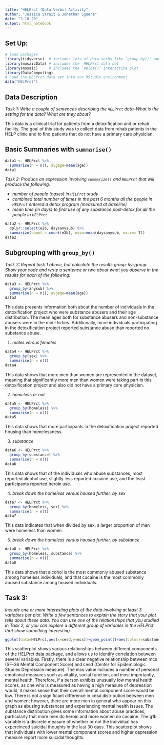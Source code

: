 ---
title: "HELPrct (Data Verbs) Activity"
author: "Jessica Strait & Jonathan Sguera"
date: "2-18-20"
output: html_notebook
---


## Set Up:

```{r}
# load packages
library(tidyverse)  # includes lots of data verbs like `group-by()` and `summarise()`
library(mosaicData) # includes the `HELPrct data set 
library(mosaic)     # includes the `mplot()` interactive plot 
library(DataComputing)
# Load the HELPrct data set into our RStudio environment
data("HELPrct")
```


## Data Description

*Task 1: Write a couple of sentences describing the `HELPrct` data--What is the setting for the data? What are they about?* 

This data is a clinical trial for patients from a detoxification unit or rehab facility. The goal of this study was to collect data from rehab patients in the HELP clinic and to find patients that do not have a primary care physician. 


## Basic Summaries with `summarise()` 
```{r}
data1 <- HELPrct %>%
  summarise(n = n(), avgage=mean(age))
data1
```


*Task 2: Produce an expression involving `summarize()` and `HELPrct` that will produce the following.*

- *number of people (cases) in `HELPrct` study*
- *combined total number of times in the past 6 months all the people in `HELPrct` entered a detox program (measured at baseline)* 
- *mean time (in days) to first use of any substance post-detox for all the people in `HELPrct`*


```{r}
data2 <- HELPrct %>%
  dplyr::select(e2b, daysanysub) %>%
  summarize(count = count(e2b), mean=mean(daysanysub, na.rm= T))
data2
```


## Subgrouping with `group_by()` 

*Task 2: Repeat task 1 above, but calculate the results group-by-group.  Show your code and write a sentence or two about what you observe in the results for each of the following:* 
```{r}
data3 <- HELPrct %>%
  group_by(anysub) %>%
  summarise(n = n(), avgage=mean(age))
data3
```

This data presents information both about the number of individuals in the detoxification project who were substance abusers and their age distribution. The mean ages both for substance abusers and non-substance abusers were in the mid-thirties. Additionally, more individuals participating in the detoxification project reported substance abuse than reported no substance abuse.

1. *males versus females*

```{r}
data4 <- HELPrct %>%
  group_by(sex) %>%
  summarise(n = n())
data4
```

This data shows that more men than women are represented in the dataset, meaning that significantly more men than women were taking part in this detoxification project and also did not have a primary care physician.

2. *homeless or not*

```{r}
data5 <- HELPrct %>%
  group_by(homeless) %>%
  summarise(n = n())
data5
```

This data shows that more participants in the detoxification project reported housing than homelessness.

3. *substance*

```{r}
data6 <- HELPrct %>%
  group_by(substance) %>%
  summarise(n = n())
data6
```

This data shows that of the individuals who abuse substances, most reported alcohol use, slightly less reported cocaine use, and the least participants reported heroin use.

4. *break down the homeless versus housed further, by sex*

```{r}
data7 <- HELPrct %>%
  group_by(homeless, sex) %>%
  summarise(n = n())
data7
```

This data indicates that when divided by sex, a larger proportion of men were homeless than women.

5. *break down the homeless versus housed further, by substance*

```{r}
data8 <- HELPrct %>%
  group_by(homeless, substance) %>%
  summarise(n = n())
data8
```

This data shows that alcohol is the most commonly abused substance among homeless individuals, and that cocaine is the most commonly abused substance among housed individuals.

## Task 3:

*Include one or more interesting plots of the data involving at least 3 variables per plot. Write a few sentances to explain the story that your plot tells about these data.  You can use one of the relationships that you studied in Task 2, or you can explore a different group of variables in the HELPrct that show something interesting.*  



```{r}
ggplot(data=HELPrct,aes(x=cesd,y=mcs))+geom_point()+aes(colour=substance)+aes(size=g1b)+facet_wrap(~sex,ncol=4)
```

This scatterplot shows various relationships between different components of the HELPrct data package, and allows us to identify correlation between several variables. Firstly, there is a clear negative relationship between mcs (SF-36 Mental Component Score) and cesd (Center for Epidemiologic Studies Depression measure). The mcs value includes a number of personal emotional measures such as vitality, social function, and most importantly, mental health. Therefore, if a person exhibits unusually low mental health scores, as one who is measured as having a high measure of depression would, it makes sense that their overall mental component score would be low. There is not a significant difference in cesd distribution between men and women; however, there are more men in general who appear on this graph as abusing substances and experiencing mental health issues. The substance distribution gives some information about abuse practices, particularly that more men do heroin and more women do cocaine. The g1b variable is a discrete measure of whether or not the individual has expereinced suicidal thoughts in the last 30 days. This scatterplot shows that individuals with lower mental component scores and higher depression measure report more suicidal thoughts.
